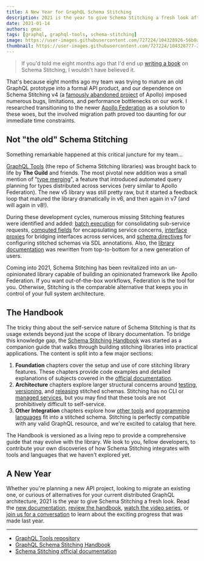 ```yaml
---
title: A New Year for GraphQL Schema Stitching
description: 2021 is the year to give Schema Stitching a fresh look after its recent renovation
date: 2021-01-14
authors: gmac
tags: [graphql, graphql-tools, schema-stitching]
image: https://user-images.githubusercontent.com/727224/104328926-56b0a700-54ba-11eb-9ad3-f6d2b971d55d.jpg
thumbnail: https://user-images.githubusercontent.com/727224/104328777-29fc8f80-54ba-11eb-87d0-9982af1d8281.jpg
---
```


> If you'd told me eight months ago that I'd end up [writing a book](https://github.com/gmac/schema-stitching-handbook) on Schema Stitching, I wouldn't have believed it.

That's because eight months ago my team was trying to mature an old GraphQL prototype into a formal API product, and our dependence on Schema Stitching v4 (a [famously abandoned project](https://apollographql.com/docs/federation/migrating-from-stitching) of Apollo) imposed numerous bugs, limitations, and performance bottlenecks on our work. I researched transitioning to the newer [Apollo Federation](https://apollographql.com/docs/federation) as a solution to these woes, but the involved migration path proved too daunting for our immediate time constraints.

## Not "the old" Schema Stitching

Something remarkable happened at this critical juncture for my team...

[GraphQL Tools](https://graphql-tools.com/docs/introduction) (the repo of Schema Stitching libraries) was brought back to life by **The Guild** and friends.
The most pivotal new addition was a small mention of "[type merging](https://graphql-tools.com/docs/stitch-type-merging)", a feature that introduced automated query planning for types distributed across services (very similar to Apollo Federation). The new v5 library was still pretty raw, but it started a feedback loop that matured the library dramatically in v6, and then again in v7 (and will again in v8!).

During these development cycles, numerous missing Stitching features were identified and added: [batch execution](https://github.com/gmac/schema-stitching-handbook/wiki/Batching-Arrays-and-Queries#what-is-query-batching) for consolidating sub-service requests, [computed fields](https://graphql-tools.com/docs/stitch-type-merging#computed-fields) for encapsulating service concerns, [interface proxies](https://graphql-tools.com/docs/stitch-type-merging#computed-fields) for bridging interfaces across services, and [schema directives](https://graphql-tools.com/docs/stitch-directives-sdl) for configuring stitched schemas via SDL annotations. Also, the [library documentation](https://graphql-tools.com/docs/stitch-combining-schemas) was rewritten from top-to-bottom for a new generation of users.

Coming into 2021, Schema Stitching has been revitalized into an un-opinionated library capable of building an opinionated framework like Apollo Federation. If you want out-of-the-box workflows, Federation is the tool for you. Otherwise, Stitching is the comparable alternative that keeps you in control of your full system architecture.

## The Handbook

The tricky thing about the self-service nature of Schema Stitching is that its usage extends beyond just the scope of library documentation. To bridge this knowledge gap, the [Schema Stitching Handbook](https://github.com/gmac/schema-stitching-handbook) was started as a companion guide that walks through building stitching libraries into practical applications. The content is split into a few major sections:

1. **Foundation** chapters cover the setup and use of core stitching library features. These chapters provide code examples and detailed explanations of subjects covered in the [official documentation](https://graphql-tools.com/docs/stitch-combining-schemas).
2. **Architecture** chapters explore larger structural concerns around [testing](https://github.com/gmac/schema-stitching-handbook/blob/master/continuous-integration-testing), [versioning](https://github.com/gmac/schema-stitching-handbook/blob/master/versioning-schema-releases), and [releasing](https://github.com/gmac/schema-stitching-handbook/blob/master/hot-schema-reloading) stitched schemas. Stitching has no CLI or [managed services](https://apollographql.com/docs/federation/managed-federation/overview), but you may find that these tools are not prohibitively difficult to self-service.
3. **Other Integration** chapters explore how [other tools](https://github.com/gmac/schema-stitching-handbook/tree/master/federation-services) and [programming languages](https://github.com/gmac/schema-stitching-handbook/tree/master/subservice-languages/ruby) fit into a stitched schema. Stitching is perfectly compatible with any valid GraphQL resource, and we're excited to catalog that here.

The Handbook is versioned as a living repo to provide a comprehensive guide that may evolve with the library. We look to you, fellow developers, to contribute your own discoveries of how Schema Stitching integrates with tools and languages that we haven't explored yet.

## A New Year

Whether you're planning a new API project, looking to migrate an existing one, or curious of alternatives for your current distributed GraphQL architecture, 2021 is the year to give Schema Stitching a fresh look. Read the [new documentation](https://graphql-tools.com/docs/stitch-combining-schemas), [review the handbook](https://github.com/gmac/schema-stitching-handbook), [watch the video series](https://youtube.com/watch?v=8-mZqjgIdiI&list=PLTJ2vmU3jbWy6JntdRQZAmy0mcpYu2OD1), or [join us for a conversation](https://github.com/ardatan/graphql-tools/discussions) to learn about the exciting progress that was made last year.

---

- [GraphQL Tools repository](https://github.com/ardatan/graphql-tools)
- [GraphQL Schema Stitching Handbook](https://github.com/gmac/schema-stitching-handbook)
- [Schema Stitching official documentation](https://graphql-tools.com/docs/stitch-combining-schemas)
